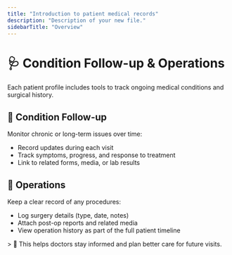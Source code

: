 ```yaml
---
title: "Introduction to patient medical records"
description: "Description of your new file."
sidebarTitle: "Overview"
---
```


# 🩺 Condition Follow-up & Operations

Each patient profile includes tools to track ongoing medical conditions and surgical history.

## 📝 Condition Follow-up

Monitor chronic or long-term issues over time:

- Record updates during each visit
- Track symptoms, progress, and response to treatment
- Link to related forms, media, or lab results

## 🏥 Operations

Keep a clear record of any procedures:

- Log surgery details (type, date, notes)
- Attach post-op reports and related media
- View operation history as part of the full patient timeline

\> 📆 This helps doctors stay informed and plan better care for future visits.